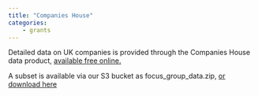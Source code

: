 ```yaml
---
title: "Companies House"
categories:
    - grants
---
```


Detailed data on UK companies is provided through the Companies House data product, [available free online.](https://download.companieshouse.gov.uk/en_output.html)

A subset is available via our S3 bucket as focus_group_data.zip, [or download here](https://evidence-house-public.s3.eu-west-2.amazonaws.com/focus_group_data.zip)